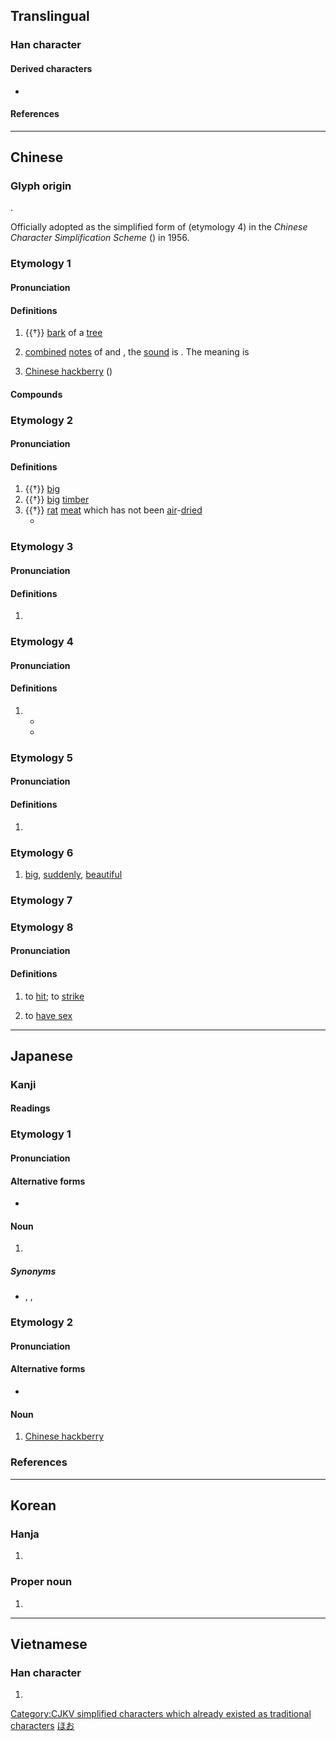 {{also|樸}}
{{character info/new}}

==Translingual==

===Han character===
{{Han char|rn=75|rad=木|as=02|sn=6|four=43900|canj=DY|ids=⿰木卜}}

====Derived characters====
* {{l|mul|[[𠡙]], [[𠧭]], [[烞]], [[𬇑]]}}

====References====
{{Han ref|kx=0510.040|dkj=14428|dj=0894.030|hdz=21154.020|uh=6734}}

[[Category:CJKV simplified characters which already existed as traditional characters]]

----

==Chinese==

===Glyph origin===
{{Han etym}}
{{Han compound|木|卜|ls=psc|c1=s|c2=p}}.

Officially adopted as the simplified form of {{zh-l|*樸}} (etymology 4) in the ''Chinese Character Simplification Scheme'' ({{w2|zh|pref=《|s:漢字簡化方案|漢字簡化方案|suf=》}}) in 1956.

===Etymology 1===
{{zh-forms}}

====Pronunciation====
{{zh-pron
|m=pò
|c=pok3
|md=páuk
|mn=phoh
|mn-t=poh4/pog4
|mn-t_note=poh4 - vernacular; pog4 - literary
|w=4phoq
|mc=y
|oc=y
|cat=n
}}

====Definitions====
{{zh-hanzi}}

# {{†}} [[bark]] of a [[tree]]
#: {{zh-x|朴。木 皮 也。从 木 , 卜 聲 |ref=Shuowen}}
# [[combine]]d [[note]]s of {{l|ko|普}} and {{l|ko|木}}, the [[sound]] is {{l|ko|扑}}. The meaning is {{l|ko|本}} 
#: {{zh-x|普 木 切，音 扑。本 也 |ref=玉篇}} 
# [[Chinese hackberry]] ({{taxlink|Celtis sinensis|species|noshow=1}})

====Compounds====
{{zh-der|fold=1|厚朴|朴硝|朴資茅斯|朴樹|朴仔}}

===Etymology 2===
{{zh-forms}}
{{rfe|zh|related to 樸 (plain and simple)? related to 樸 (unworked wood)? related to 璞 (unworked jade) (Schuessler, 2007)?}}

====Pronunciation====
{{zh-pron
|m=朴
|c=pok3
|mc=y
|oc=y
|cat=a,n
}}

====Definitions====
{{zh-hanzi}}

# {{†}} [[big]]
# {{†}} [[big]] [[timber]]
# {{†}} [[rat]] [[meat]] which has not been [[air]]-[[dried]]
#* {{zh-x|鄭 人 謂 玉 未 理 者 璞，周 人 謂 鼠 未 腊 者 朴。周 人 懷 朴，過 鄭 賈 曰：「欲 買 朴 乎？」鄭 賈 曰：「欲 之。」出 其 朴，視 之，乃 鼠 也。因 謝 不 取。今 ^平原 君 自 以 賢，顯名 於 天下，然 降 其 主 父 ^沙丘 而 臣 之。天下 之 王 尚 猶 尊 之，是 天下 之 王 不如 鄭 賈{gǔ} 之 智 也，眩 於 名，不知 其 實 也。」|The people from the state of Zheng gave the name {{zh-l|璞}} for unrefined jade that is not yet carved or polished while the people from the state of Zhou gave the name {{zh-l|朴|tr=pǔ}} for rat meat which has not been air-dried.</br>A man from Zhou holding {{zh-l|朴|tr=pǔ}} went to see a businessman in Zheng and asked, "Do you want to buy some {{zh-l|朴|tr=pǔ}}?". The businessman replied, "Yes, I would like to". The man from Zhou held out his {{zh-l|朴|tr=pǔ}}. The businessman saw that it was a rat. And so he declined to take it.<br>Now the Prince of Pingyuan has a distinguished reputation throughout the world as a man of worth and ability. But he degraded his ruler's father at Shaqiu and treated him as a subject. And yet and kings throughout the world have less understanding than the merchant of Zheng. They are dazzled by a name and do not know what he really is.|ref=Zhanguoce|collapsed=y}}

===Etymology 3===
{{zh-forms}}

====Pronunciation====
{{zh-pron
|m=Pú
|cat=pn
}}

====Definitions====
{{zh-hanzi}}

# {{surname|zh|historical|nodot=1}} {{n-g|used by the Yi ({{l|zh|夷}}) people.}}
#: {{zh-x|九月，巴 七 姓 夷 王 @朴{Pú}胡、賨 邑侯 @^杜濩{huò} 舉 巴 夷、賨 民 來附，於是 分 巴 郡，以 ^胡 爲 巴 東 太守，^濩{huò} 為 巴 西 太守，|ref=Sanguozhi}}
#: {{zh-x|夷 狄 大 姓。有 朴 氏 與 樸 同 |ref=通志畧}}

===Etymology 4===
{{zh-forms}}
{{zh-wp|zh:朴姓}}

====Pronunciation====
{{zh-pron
|m=Piáo
|c=piu4,pok3
|mn=xm:Phiâu/xm,qz:Phok
|mn-t=piao5/piou5
|w=4phoq
|cat=pn
}}

====Definitions====
{{zh-hanzi}}

# {{surname|zh}}
#* {{zh-x|國人 多 ^金、^朴{Piáo} 兩 姓，異姓 不 為{wéi} 婚。|There were many Kim and '''Park''' in the country, but they did not married with other last names.|CL|ref={{w2|zh|舊唐書|pref=《|suf=》}} ({{w|Old Book of Tang}})}} 
#* {{zh-x|王 姓 ^金，貴人 姓 ^朴{Piáo}，民 無 氏 有 名。|The king's last name was Kim, the noble man's last name was '''Park''', the people had no last name, but only a name.|CL|ref={{w2|zh|新唐書|pref=《|suf=》}} ({{w|New Book of Tang}})}}

===Etymology 5===
{{zh-forms}}

====Pronunciation====
{{zh-pron
|m=pō
|c=pok3,po1
|mn-t=poh4/pog4
|mn-t_note=poh4 - vernacular; pog4 - literary
|cat=n
}}

====Definitions====
{{zh-hanzi}}

# {{lb|zh|historical}} {{zh-only|朴刀|[[ancient]] [[sword]] with a long [[blade]] and a short [[hilt]]}}

===Etymology 6===
# [[big]], [[sudden]]ly, [[beautiful]]
#: {{zh-x|朴。大 也 猝 也 離 也 |ref=博雅}}  

===Etymology 7===
{{zh-see|樸}}

===Etymology 8===
{{zh-see|扑|v|to hit; beating stick}}

====Pronunciation====
{{zh-pron
|m=pū
|c=pok3
|mc=y
|oc=y
|cat=n
}}

====Definitions====
{{zh-hanzi}}

# {{lb|zh|Cantonese}} to [[hit]]; to [[strike]]
# {{lb|zh|Cantonese}} to [[have sex]]

----

==Japanese==

===Kanji===
{{ja-kanji|grade=c|rs=木02}}

====Readings====
{{ja-readings
|goon=ほく
|kanon=はく
|kanyoon=ぼく
|kun=ほお-, ほう-
}}

===Etymology 1===
{{ja-kanjitab|ほお|yomi=k}}

====Pronunciation====
{{ja-pron|yomi=k|ほお|acc=1|acc_ref=DJR,NHK}}

====Alternative forms====
* {{ja-l|厚朴}}

====Noun====
{{ja-noun|ほお|hhira=ほほ}}

# {{vern|Japanese bigleaf magnolia}}

=====Synonyms=====
* {{ja-r|朴の木|ほおのき}}, {{ja-r|厚朴|こうぼく}}, {{ja-r|朴柏|ほおがしわ}}

===Etymology 2===
{{ja-kanjitab|えのき|yomi=irr}}

====Pronunciation====
{{ja-pron|yomi=irr|えのき|acc=0|acc_ref=DJR,NHK}}

====Alternative forms====
* {{ja-l|榎}}

====Noun====
{{ja-noun|えのき|エノキ}}

# [[Chinese hackberry]]

===References===
<references/>

[[Category:ja:Trees|ほお]]

----

==Korean==

===Hanja===
{{ko-hanja|순박하다|순박할|박}}

# {{hanja form of|박|[[naive]]; [[simple]]}}

===Proper noun===
{{ko-proper noun|hangeul=박}}

# {{surname|ko}}

----

==Vietnamese==

===Han character===
{{vi-hantu|[[phắc]], [[phác]], [[vóc]]|rs=木12}}

# {{rfdef|vi|sort=木12}}